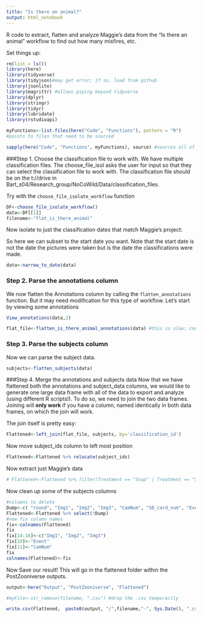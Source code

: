 ```yaml
---
title: "Is there an animal?"
output: html_notebook
---
```


R code to extract, flatten and analyze Maggie's data from the "Is there an animal" workflow to find out how many misfires, etc.

Set things up:

```r
rm(list = ls())
library(here)
library(tidyverse)
library(tidyjson)#may get error; if so, load from github
library(jsonlite)
library(magrittr) #allows piping beyond tidyverse
library(dplyr)
library(stringr)
library(tidyr)
library(lubridate)
library(rstudioapi)

myFunctions<-list.files(here("Code", "Functions"), pattern = "R") 
#points to files that need to be sourced

sapply(here("Code", "Functions", myFunctions), source) #sources all of the functions in the Functions folder.
```
###Step 1. Choose the classification file to work with.
We have multiple classification files. The choose_file_isol asks the user for input so that they can select the classification file to work with. The classification file should be on the t://drive in Bart_s04/Research_group/NoCoWild/Data/classification_files.

Try with the `choose_file_isolate_workflow` function

```r
DF<-choose_file_isolate_workflow()
data<-DF[[1]]
filename<-"flat_is_there_animal"
```
Now isolate to just the classification dates that match Maggie's project:

So here we can subset to the start date you want. Note that the start date is not the date the pictures were taken but is the date the classifications were made.
```r
data<-narrow_to_date(data)
```

### Step 2. Parse the annotations column
We now flatten the Annotations column by calling the  `flatten_annotations` function. But it may need modification for this type of workflow. Let's start by viewing some annotations

```r
View_annotations(data,2)
```
```r
flat_file<-flatten_is_there_animal_annotations(data) #this is slow; could we write faster code?  A problem for another day.
```

### Step 3. Parse the subjects column

Now we can parse the subject data.

```r
subjects<-flatten_subjects(data)
```

###Step 4. Merge the annotations and subjects data
Now that we have flattened both the annotations and subject_data columns, we would like to generate one large data frame with all of the data to export and analyze (using different R scripts!).  To do so, we need to join the two data frames.  Joining will **only work** if you have a column, named identically in both data frames, on which the join will work.

The join itself is pretty easy:
```r
Flattened<-left_join(flat_file, subjects, by='classification_id')
```
Now move subject_ids column to left most position
```r
Flattened<-Flattened %>% relocate(subject_ids)
```


Now extract just Maggie's data

```r
# Flattened<-Flattened %>% filter(Treatment == "Snap" | Treatment == "Snapshot" | Treatment == "AIM")
```

Now clean up some of the subjects columns
```r
#columns to delete
Dump<-c( "round", "Img1", "Img2", "Img3", "CamNum", "SD_card_num", "Event", "Batch", "Round2","CamNum2", "SDCard2", "For_type", "For_name", "SDCard3")
Flattened<-Flattened %>% select(!Dump)
#now fix column names
fix<-colnames(Flattened)
fix
fix[14:16]<-c("Img1", "Img2", "Img3")
fix[19]<-"Event"
fix[21]<-"CamNum"
fix
colnames(Flattened)<-fix
```

Now Save our result! This will go in the flattened folder within the PostZooniverse outputs.
```r
output<-here("Output", "PostZooniverse", "Flattened")

#myFile<-str_remove(filename, ".csv") #drop the .csv temporarily

write.csv(Flattened,  paste0(output, "/",filename,"-", Sys.Date(), ".csv"))

```


